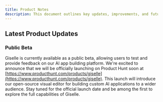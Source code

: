 ```yaml
---
title: Product Notes
description: This document outlines key updates, improvements, and future prospects of our product.
---
```


## Latest Product Updates

### Public Beta
Giselle is currently available as a public beta, allowing users to test and provide feedback on our AI app building platform.
We're excited to announce that we will be officially launching on Product Hunt soon at [https://www.producthunt.com/products/giselle](https://www.producthunt.com/products/giselle).
This launch will introduce our open-source visual editor for building custom AI applications to a wider audience.
Stay tuned for the official launch date and be among the first to explore the full capabilities of Giselle.

